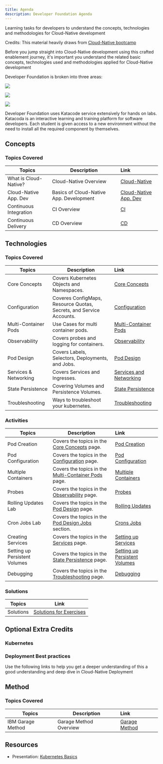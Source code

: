 ```yaml
---
title: Agenda
description: Developer Foundation Agenda
---
```


<PageDescription>

Learning tasks for developers to understand the concepts, technologies and methodologies for Cloud-Native development

</PageDescription>

Credits: This material heavily draws from [Cloud-Native bootcamp](https://cloudnative101.dev/)

Before you jump straight into Cloud-Native development using this crafted enablement journey, it's important you understand the related basic concepts, technologies used and methodologies applied for Cloud-Native development

Developer Foundation is broken into three areas:
<Row>

<Column colLg={4} colMd={4} noGutterMdLeft>
<ArticleCard
    color="dark"
    title="Concepts"
    subTitle="Principles of cloud, Cloud-Native development & deployment"
    href="developer-foundation#concepts"
    >

![](./images/sysadmins.jpg)

</ArticleCard>
</Column>

<Column colLg={4} colMd={4} noGutterMdLeft>
<ArticleCard
    color="dark"
    title="Technology"
    subTitle="Basics of Containers, Kubernetes/Openshift"
    href="developer-foundation#technologies"
    >

![](./images/code2.jpg)

</ArticleCard>
</Column>

<Column colLg={4} colMd={4} noGutterMdLeft>
<ArticleCard
    color="dark"
    title="Methodology"
    subTitle="IBM Garage Method"
    href="developer-foundation#method"
    >

![](./images/code1.jpg)

</ArticleCard>
</Column>

</Row>

<InlineNotification>
Developer Foundation uses Katacode service extensively for hands on labs. Katacoda is an interactive learning and training platform for software developers. Each student is given access to a new environment without the need to install all the required component by themselves.
</InlineNotification>

## Concepts
### Topics Covered

<Tabs>
<Tab label="Self Paced">

| Topics                          | Description         | Link        |
| --------------------------------| ------------------  |:----------- |
| What is Cloud-Native? | Cloud-Native Overview | [Cloud-Native](/developer-foundation/cloud-native-overview/) |
| Cloud-Native App. Dev  | Basics of Cloud-Native App. Development | [Cloud-Native App. Dev](/developer-foundation/cloud-native-app-dev/) |
| Continuous Integration | CI Overview | [CI](/developer-foundation/continuous-integration/) |
| Continuous Delivery | CD Overview | [CD](/developer-foundation/continuous-delivery/) |

</Tab>
</Tabs>

## Technologies
### Topics Covered

<Tabs>
<Tab label="Self Paced">

| Topics                          | Description         | Link        |
| --------------------------------| ------------------  |:----------- |
| Core Concepts | Covers Kubernetes Objects and Namespaces. | [Core Concepts](/developer-foundation/k8s-core-concepts/) |
| Configuration | Coveres ConfigMaps, Resource Quotas, Secrets, and Service Accounts. | [Configuration](/developer-foundation/k8s-configuration/) |
| Multi-Container Pods | Use Cases for multi container pods. | [Multi-Container Pods](/developer-foundation/k8s-multi-container-pods/) |
| Observability | Covers probes and logging for containers. | [Observability](/developer-foundation/k8s-observability/) |
| Pod Design | Covers Labels, Selectors, Deployments, and Jobs.| [Pod Design](/developer-foundation/k8s-pod-design/) |
| Services & Networking | Covers Services and Ingresses.  | [Services and Networking](/developer-foundation/k8s-services-networking/) |
| State Persistence| Covering Volumes and Persistence Volumes. | [State Persistence](/developer-foundation/k8s-state-persistence/) |
| Troubleshooting| Ways to troubleshoot your kubernetes. | [Troubleshooting](/developer-foundation/k8s-troubleshooting/) |

</Tab>
</Tabs>

### Activities

<Tabs>
<Tab label="Self Paced">

| Topics                          | Description         | Link        |
| --------------------------------| ------------------  |:----------- |
| Pod Creation | Covers the topics in the [Core Concepts](/developer-foundation/k8s-core-concepts/) page. | [Pod Creation](/developer-foundation/activities/labs/lab1) |
| Pod Configuration | Covers the topics in the [Configuration](/developer-foundation/k8s-configuration/) page. | [Pod Configuration](/developer-foundation/activities/labs/lab2) |
| Multiple Containers | Covers the topics in the [Multi-Container Pods](/developer-foundation/k8s-multi-container-pods/) page.| [Multiple Containers](/developer-foundation/activities/labs/lab3) |
| Probes | Covers the topics in the [Observability](/developer-foundation/k8s-observability/) page. | [Probes](/developer-foundation/activities/labs/lab4) |
| Rolling Updates Lab | Covers the topics in the [Pod Design](/developer-foundation/k8s-pod-design/) page.  | [Rolling Updates](/developer-foundation/activities/labs/lab6) |
| Cron Jobs Lab | Covers the topics in the [Pod Design Jobs](/developer-foundation/k8s-pod-design#jobs-and-cronjobs) section. | [Crons Jobs](/developer-foundation/activities/labs/lab7) |
| Creating Services | Covers the topics in the [Services](/developer-foundation/k8s-services-networking/) page. | [Setting up Services](/developer-foundation/activities/labs/lab8) |
| Setting up Persistent Volumes | Covers the topics in the [State Persistence](/developer-foundation/k8s-state-persistence/) page. | [Setting up Persistent Volumes](/developer-foundation/activities/labs/lab10) |
| Debugging | Covers the topics in the [ Troubleshooting](/developer-foundation/k8s-troubleshooting/) page.  | [Debugging](/developer-foundation/activities/labs/lab5) |

</Tab>
</Tabs>

### Solutions

<Tabs>
<Tab label="Self Paced">

| Topics                          | Link        |
| --------------------------------| ------------|
| Solutions | [Solutions for Exercises](/developer-foundation/activities/labs/solutions) |

</Tab>
</Tabs>

## Optional Extra Credits
### Kubernetes
<ActivationPage content="kubernetes" tileColor="bx--article-card--ibm">
</ActivationPage>

### Deployment Best practices
Use the following links to help you get a deeper understanding of this a good understanding and deep dive in Cloud-Native Deployment
<ActivationPage content="cndp">
</ActivationPage>

## Method
### Topics Covered

<Tabs>
<Tab label="Self Paced">

| Topics                          | Description         | Link        |
| --------------------------------| ------------------  |:----------- |
| IBM Garage Method | Garage Method  Overview | [Garage Method](/developer-foundation/garage-development/) |

</Tab>
</Tabs>

## Resources
- Presentation: [Kubernetes Basics](/slides/03-Kubernetes-Basics.pdf)
